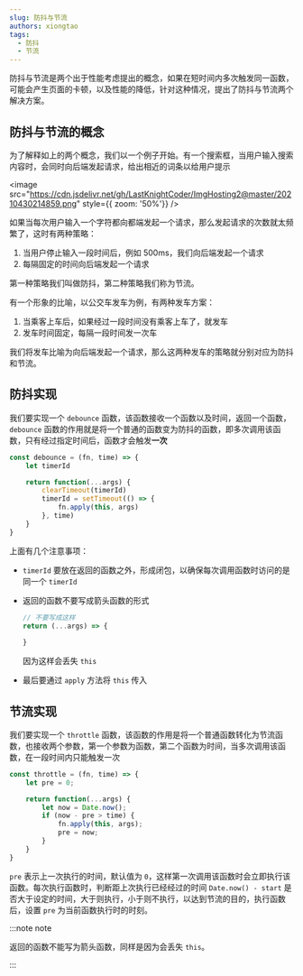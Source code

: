 ```yaml
---
slug: 防抖与节流
authors: xiongtao
tags:
  - 防抖
  - 节流
---
```


防抖与节流是两个出于性能考虑提出的概念，如果在短时间内多次触发同一函数，可能会产生页面的卡顿，以及性能的降低，针对这种情况，提出了防抖与节流两个解决方案。

## 防抖与节流的概念

为了解释如上的两个概念，我们以一个例子开始。有一个搜索框，当用户输入搜索内容时，会同时向后端发起请求，给出相近的词条以给用户提示

<image src="https://cdn.jsdelivr.net/gh/LastKnightCoder/ImgHosting2@master/20210430214859.png" style={{ zoom: '50%'}} />

如果当每次用户输入一个字符都向都端发起一个请求，那么发起请求的次数就太频繁了，这时有两种策略：

1. 当用户停止输入一段时间后，例如 500ms，我们向后端发起一个请求
2. 每隔固定的时间向后端发起一个请求

第一种策略我们叫做防抖，第二种策略我们称为节流。

有一个形象的比喻，以公交车发车为例，有两种发车方案：

1. 当乘客上车后，如果经过一段时间没有乘客上车了，就发车
2. 发车时间固定，每隔一段时间发一次车

我们将发车比喻为向后端发起一个请求，那么这两种发车的策略就分别对应为防抖和节流。

## 防抖实现

我们要实现一个 `debounce` 函数，该函数接收一个函数以及时间，返回一个函数，`debounce` 函数的作用就是将一个普通的函数变为防抖的函数，即多次调用该函数，只有经过指定时间后，函数才会触发**一次**

```javascript
const debounce = (fn, time) => {
    let timerId

    return function(...args) {
        clearTimeout(timerId)
        timerId = setTimeout(() => {
            fn.apply(this, args)
        }, time)
    }
}
```

上面有几个注意事项：

- `timerId` 要放在返回的函数之外，形成闭包，以确保每次调用函数时访问的是同一个 `timerId`

- 返回的函数不要写成箭头函数的形式

  ```javascript
  // 不要写成这样
  return (...args) => {
      
  }
  ```

  因为这样会丢失 `this`

- 最后要通过 `apply` 方法将 `this` 传入

## 节流实现

我们要实现一个 `throttle` 函数，该函数的作用是将一个普通函数转化为节流函数，也接收两个参数，第一个参数为函数，第二个函数为时间，当多次调用该函数，在一段时间内只能触发一次

```javascript
const throttle = (fn, time) => {
    let pre = 0;

    return function(...args) {
        let now = Date.now();
        if (now - pre > time) {
            fn.apply(this, args);
            pre = now;
        }
    }
}
```

`pre` 表示上一次执行的时间，默认值为 `0`，这样第一次调用该函数时会立即执行该函数。每次执行函数时，判断距上次执行已经经过的时间 `Date.now() - start` 是否大于设定的时间，大于则执行，小于则不执行，以达到节流的目的，执行函数后，设置 `pre` 为当前函数执行时的时刻。

:::note note

返回的函数不能写为箭头函数，同样是因为会丢失 `this`。

:::
